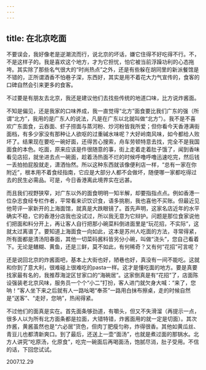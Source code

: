 ```yaml
---
---
---
```

title: 在北京吃面
---




不要误会，我好像老是逆潮流而行，说北京的坏话，嫌它住得不好吃得不行。不，不是这样子的。我是喜欢这个地方，才为它担忧，怕它被当前浮躁功利的心态拖垮。其实除了那些名气很大的“时尚热点”之外，还是有些躲在胡同里的新派餐馆是不错的，正所谓酒香不怕巷子深，东西好，其实是用不着花大力气宣传的，食客的口碑自然会引来更多的食客。

不过要是有朋友去北京，我还是建议他们去找些传统的地道口味，比方说炸酱面。

不知是偏见，还是我家的口味养成，我一直觉得“北方”面食要比我们广东的强（所谓“北方”，我用的是广东人的说法，凡是在广东以北就叫做“北方”）。我不是不喜欢广东面食，云吞面、虾子捞面与蒸河粉、炒河粉皆我所爱；但你看今天香港满街面档，有多少家没有那种让人欲呕的过重碱水味呢？大好岭南风味，如今都给人败坏了。结果现在要吃一碗好面，还得苦心搜索，舟车劳顿特意去找，完全不是我国面食的本色。吃面，原来应该是件很随意的事，街上走着走着肚子饿了，闻到香味看见店招，就坐进去点一碗面，趁着汤热面不烂的时候呼噜呼噜迅速吃完，然后钱一丢拍拍屁股就走，潇洒怡然。所以这种东西就该像便利店一样，“总有一家在你附近”，根本用不着食经指南，它应是大部分人都不会做坏，随便哪一家都吃得过去的民生必需品。可是，今日香港离此境界实在远甚。

而且我们视野狭窄，对广东以外的面食明明一知半解，却要指指点点。例如香港一位杂志食经专栏作者，平常看来识饮识食，语多挑剔，我也喜他不买账。但最近见他苛评一家新开的上海面馆，就真是大跌眼镜了。首先声明，这家名店近年的水平确实不稳，它的香港分店我也没试过，所以我无意为它辩护。问题是那位食家说他们把面和料分开上，再让客人自行把那小碗菜料倒进面里是“玩花招，不实际”，这就太过离谱了。要知道上海面食一向如此，这本是苏州人吃面的方法，寻常得紧，所有面都是清汤阳春面，其他一切菜码酱料皆另分小碗，叫做“浇头”，您自己看着下。无论是鳝糊、黄鱼，还是三鲜，莫不如此，有何稀奇？又有何“花招”可言呢？

还是说回北京的炸酱面吧，基本上大街也好，陋巷也好，真没有一间不能吃。这就和你到了意大利，很难碰上很难吃的pasta一样。这才是懂吃面的地方。要是真要找家最有名的，我推荐海淀区甘家口的“海碗居”。这家倒真是有“花招”了，店面陈设强装老北京风味，服务员一个个“小二”打扮，客人进门就欠身大喊：“来了，您呐！”客人坐下来之后就有人一路吆喝“奉茶”一路用白抹布擦桌，走的时候自然是“送客”、“走好，您呐”，热闹得紧。

不过他们的面真是实在。首先面条够劲道，有嚼头，但又不失滑溜（再提示一点，很多人以为所有北方面条都是拉面，大错特错，炸酱面用的就一定是切面）。其次炸酱，黄酱虽然也是“六必居”货色，但肉丁肥瘦匀称，炸得很香。其他如黄瓜丝、青豆儿也都清新爽口。到了最后，还送上一壶“面汤”，也就是煮过面的那锅水。北方人讲究“吃原汤，化原食”，吃完一碗面后再喝面汤，饱腻尽消，肚子受用。不信的话，下回您试试。





2007.12.29